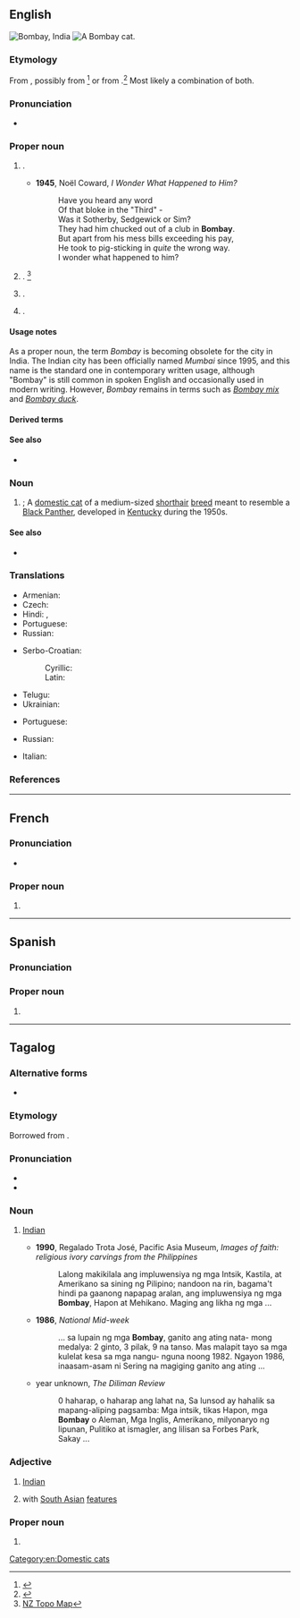 ==English==
{{wikipedia|lang=en|dab=Bombay (disambiguation)|Bombay}}
[[File:MumbaiMontage.png|thumb|Bombay, India]]
[[File:Bombay Cat - Head.jpg|thumb|A Bombay cat.]]
{{slim-wikipedia|Bombay}}
{{slim-wikipedia|Bombay cat}}

===Etymology===
From {{bor|en|pt|Bombaim}}, possibly from {{der|en|mr|मुंबादेवी||goddess Mumba}}<ref>{{R:Online_Etymology_Dictionary}}</ref> or from {{compound|pt|bom|baim|nocat=1}}.<ref name="Shirodkar 1998 7">{{harvnb|Shirodkar|1998|p=7}}</ref>{{attention|en|check Marathi}} Most likely a combination of both.

===Pronunciation===
* {{rhymes|en|eɪ|s=2}}

===Proper noun===
{{en-proper noun}}

# {{lb|en|dated}} {{place|en|Former name of [[Mumbai]], the <<state capital>> of <<s/Maharashtra>>, <<c/India>>}}.
#* '''1945''', Noël Coward, ''I Wonder What Happened to Him?''
#*: Have you heard any word<br>Of that bloke in the "Third" -<br>Was it Sotherby, Sedgewick or Sim?<br>They had him chucked out of a club in '''Bombay'''.<br>But apart from his mess bills exceeding his pay,<br>He took to pig-sticking in ''quite'' the wrong way.<br>I wonder what happened to him?
# {{place|en|settlement|south of|city/Auckland|c/New Zealand}}. <ref>[https://www.topomap.co.nz/NZTopoMap/nz5240/Bombay/ NZ Topo Map]</ref>
# {{place|en|town|co/Franklin County|s/New York|c/USA}}.
# {{place|en|neighbourhood|(Little Bombay) of|sub/Marion|city/Jersey City|s/New Jersey|c/USA}}. 

====Usage notes====
As a proper noun, the term ''Bombay'' is becoming obsolete for the city in India. The Indian city has been officially named ''Mumbai'' since 1995, and this name is the standard one in contemporary written usage, although "Bombay" is still common in spoken English and occasionally used in modern writing. However, ''Bombay'' remains in terms such as ''[[Bombay mix]]'' and ''[[Bombay duck]]''.

====Derived terms====
{{der3|en
|Bombay Beach
|Bombay cat
|Bombay mix
|Bombay duck
|Bombayite
|Bombay chicken
|Bombay potatoes
|Bollywood
|New Bombay
}}

====See also====
* {{sense|Bombay, India}} {{comcatlite|Mumbai}}

===Noun===
{{en-noun}}

# {{ellipsis of|en|Bombay cat}}; A [[domestic cat]] of a medium-sized [[shorthair]] [[breed]] meant to resemble a [[panther|Black Panther]], developed in [[Kentucky]] during the 1950s.

====See also====
* {{comcatlite|Bombay cats}}

===Translations===
{{trans-top-also|former name of Mumbai|Mumbai}}
* Armenian: {{t+|hy|Բոմբեյ}}
* Czech: {{t+|cs|Bombaj|f}}
* Hindi: {{t+|hi|बम्बई|f}}, {{t|hi|बंबई|f}}
* Portuguese: {{t|pt|Bombaim}}
* Russian: {{t+|ru|Бомбе́й|m}}
{{trans-mid}}
* Serbo-Croatian:
*: Cyrillic: {{t|sh|Бомбај|m}}
*: Latin: {{t|sh|Bombaj|m}}
* Telugu: {{t|te|బొంబాయి}}
* Ukrainian: {{t|uk|Бомбей}}
{{trans-bottom}}

{{trans-see|Mumbai}}

{{trans-top|cat}}
* Portuguese: {{t|pt|bombaim|m}}
{{trans-mid}}
* Russian: {{t|ru|Бомбе́йская ко́шка|f}}
{{trans-bottom}}

{{checktrans-top}}
* Italian: {{t-check|it|gatto Bombay}}
{{trans-mid}}
{{trans-bottom}}

===References===
<references/>

[[Category:en:Domestic cats]]

----

==French==
{{wikipedia|lang=fr}}

===Pronunciation===
* {{fr-IPA}}

===Proper noun===
{{fr-proper noun}}

# {{place|fr|megacity/capital|s/Maharashtra|c/India|t1=Mumbai|t2=Bombay}}

----

==Spanish==

===Pronunciation===
{{es-IPA|bombáy}}{{wikipedia|lang=es}}

===Proper noun===
{{es-proper noun|m}}

# {{place|es|megacity/capital|s/Maharashtra|c/India|t1=Mumbai|t2=Bombay}}

----

==Tagalog==

===Alternative forms===
* {{alter|tl|Bumbay}}

===Etymology===
Borrowed from {{bor|tl|es|Bombay}}.

===Pronunciation===
* {{hyph|tl|Bom|bay}}
* {{tl-IPA|bombáy}}

===Noun===
{{tl-noun|Bombáy}}

# {{lb|tl|colloquial|sometimes|_|offensive}} [[Indian]] {{gl|a person of [[Indian]] ancestry, or resembling one}} 
#: {{syn|tl|Indiyano}}
#* '''1990''', Regalado Trota José, Pacific Asia Museum, ''Images of faith: religious ivory carvings from the Philippines''
#*: Lalong makikilala ang impluwensiya ng mga Intsik, Kastila, at Amerikano sa  sining ng Pilipino; nandoon na rin, bagama&#39;t hindi pa gaanong napapag aralan,  ang impluwensiya ng mga '''Bombay''', Hapon at Mehikano. Maging ang likha ng  mga&nbsp;...
#* '''1986''', ''National Mid-week''
#*: ... sa lupain ng mga '''Bombay''', ganito ang ating nata- mong medalya: 2 ginto, 3  pilak, 9 na tanso. Mas malapit tayo sa mga kulelat kesa sa mga nangu- nguna  noong 1982. Ngayon 1986, inaasam-asam ni Sering na magiging ganito ang  ating&nbsp;...
#* year unknown, ''The Diliman Review''
#*: 0 haharap, o haharap ang lahat na, Sa lunsod ay hahalik sa mapang-aliping  pagsamba: Mga intsik, tikas Hapon, mga '''Bombay''' o Aleman, Mga Inglis,  Amerikano, milyonaryo ng lipunan, Pulitiko at ismagler, ang lilisan sa Forbes  Park, Sakay&nbsp;...

===Adjective===
{{tl-adj|Bombáy}}

# [[Indian]] {{gl|of or pertaining to India}}
#: {{syn|tl|Indiyano|Indiyan}}
# {{lb|tl|colloquial|loosely}} with [[South Asian]] [[features]] {{gl|of a person}}

===Proper noun===
{{tl-proper noun|Bombáy}}

# {{place|tl|capital|s/Maharashtra|c/India|t=Bombay}}